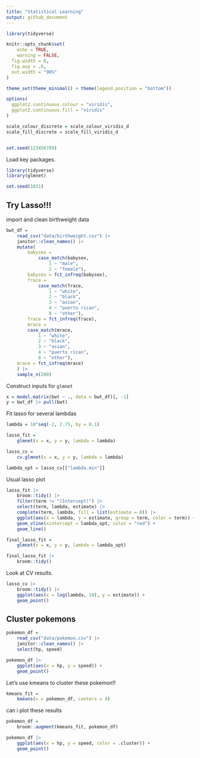 ```yaml
---
title: "Statistical Learning"
output: github_document
---
```


```r
library(tidyverse)

knitr::opts_chunk$set(
	echo = TRUE,
	warning = FALSE,
  fig.width = 6,
  fig.asp = .6,
  out.width = "90%"
)

theme_set(theme_minimal() + theme(legend.position = "bottom"))

options(
  ggplot2.continuous.colour = "viridis",
  ggplot2.continuous.fill = "viridis"
)

scale_colour_discrete = scale_colour_viridis_d
scale_fill_discrete = scale_fill_viridis_d


set.seed(123456789)
```

Load key packages.

```r
library(tidyverse)
library(glmnet)

set.seed(1031)
```



## Try Lasso!!!

import and clean birthweight data


```r
bwt_df = 
	read_csv("data/birthweight.csv") |> 
	janitor::clean_names() |> 
	mutate(
		babysex = 
			case_match(babysex, 
				1 ~ "male", 
				2 ~ "female"),
		babysex = fct_infreq(babysex),
		frace = 
			case_match(frace,
				1 ~ "white", 
				2 ~ "black", 
				3 ~ "asian",
				4 ~ "puerto rican", 
				8 ~ "other"),
		frace = fct_infreq(frace), 
		mrace = 
	    case_match(mrace,
	    	1 ~ "white", 
	    	2 ~ "black", 
	    	3 ~ "asian",
	    	4 ~ "puerto rican", 
	    	8 ~ "other"),
    mrace = fct_infreq(mrace)
	) |> 
	sample_n(200)
```


Construct inputs for `glmnet`

```r
x = model.matrix(bwt ~ ., data = bwt_df)[, -1]
y = bwt_df |> pull(bwt)
```



Fit lasso for several lambdas


```r
lambda = 10^seq(-2, 2.75, by = 0.1)

lasso_fit = 
	glmnet(x = x, y = y, lambda = lambda)

lasso_cv = 
	cv.glmnet(x = x, y = y, lambda = lambda)

lambda_opt = lasso_cv[["lambda.min"]]
```


Usual lasso plot

```r
lasso_fit |> 
	broom::tidy() |> 
	filter(term != "(Intercept)") |> 
	select(term, lambda, estimate) |> 
	complete(term, lambda, fill = list(estimate = 0)) |> 
	ggplot(aes(x = lambda, y = estimate, group = term, color = term)) + 
	geom_vline(xintercept = lambda_opt, color = "red") + 
	geom_line()
```


```r
final_lasso_fit = 
	glmnet(x = x, y = y, lambda = lambda_opt)

final_lasso_fit |> 
	broom::tidy()
```


Look at CV results.

```r
lasso_cv |> 
	broom::tidy() |> 
	ggplot(aes(x = log(lambda, 10), y = estimate)) + 
	geom_point()
```



## Cluster pokemons



```r
pokemon_df = 
	read_csv("data/pokemon.csv") |> 
	janitor::clean_names() |> 
	select(hp, speed)
```


```r
pokemon_df |> 
	ggplot(aes(x = hp, y = speed)) +
	geom_point()
```


Let's use kmeans to cluster these pokemon!!


```r
kmeans_fit = 
	kmeans(x = pokemon_df, centers = 4)
```

can i plot these results

```r
pokemon_df = 
	broom::augment(kmeans_fit, pokemon_df)

pokemon_df |> 
	ggplot(aes(x = hp, y = speed, color = .cluster)) + 
	geom_point()
```

